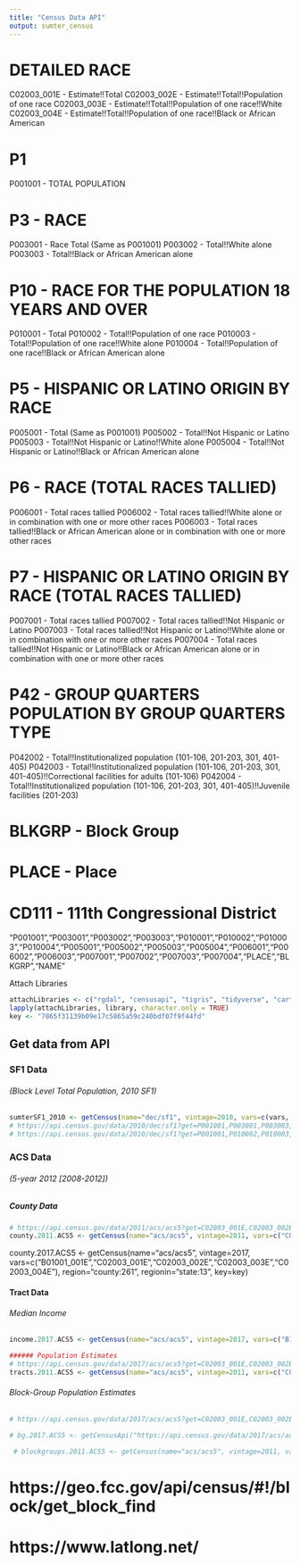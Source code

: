 ```yaml
---
title: "Census Data API"
output: sumter_census
---
```

# DETAILED RACE
C02003_001E - Estimate!!Total
C02003_002E - Estimate!!Total!!Population of one race
C02003_003E - Estimate!!Total!!Population of one race!!White
C02003_004E - Estimate!!Total!!Population of one race!!Black or African American


# P1
P001001 - TOTAL POPULATION

# P3 - RACE
P003001 - Race Total (Same as P001001)
P003002 - Total!!White alone
P003003 - Total!!Black or African American alone

# P10 - RACE FOR THE POPULATION 18 YEARS AND OVER
P010001 - Total
P010002 - Total!!Population of one race
P010003 - Total!!Population of one race!!White alone
P010004 - Total!!Population of one race!!Black or African American alone

# P5 - HISPANIC OR LATINO ORIGIN BY RACE
P005001 - Total (Same as P001001)
P005002 - Total!!Not Hispanic or Latino
P005003 - Total!!Not Hispanic or Latino!!White alone
P005004 - Total!!Not Hispanic or Latino!!Black or African American alone

# P6 - RACE (TOTAL RACES TALLIED)
P006001 - Total races tallied
P006002 - Total races tallied!!White alone or in combination with one or more other races
P006003 - Total races tallied!!Black or African American alone or in combination with one or more other races

# P7 - HISPANIC OR LATINO ORIGIN BY RACE (TOTAL RACES TALLIED)
P007001 - Total races tallied
P007002 - Total races tallied!!Not Hispanic or Latino
P007003 - Total races tallied!!Not Hispanic or Latino!!White alone or in combination with one or more other races
P007004 - Total races tallied!!Not Hispanic or Latino!!Black or African American alone or in combination with one or more other races

# P42 - GROUP QUARTERS POPULATION BY GROUP QUARTERS TYPE
P042002 - Total!!Institutionalized population (101-106, 201-203, 301, 401-405)
P042003 - Total!!Institutionalized population (101-106, 201-203, 301, 401-405)!!Correctional facilities for adults (101-106)
P042004 - Total!!Institutionalized population (101-106, 201-203, 301, 401-405)!!Juvenile facilities (201-203)

# BLKGRP - Block Group
# PLACE - Place
# CD111 - 111th Congressional District

"P001001","P003001","P003002","P003003","P010001","P010002","P010003","P010004","P005001","P005002","P005003","P005004","P006001","P006002","P006003","P007001","P007002","P007003","P007004","PLACE","BLKGRP","NAME"


Attach Libraries
```r
attachLibraries <- c("rgdal", "censusapi", "tigris", "tidyverse", "cartogram", "getcartr", "spdep", "rmapshaper")
lapply(attachLibraries, library, character.only = TRUE)
key <- "7865f31139b09e17c5865a59c240bdf07f9f44fd"

```

## Get data from API
### SF1 Data
###### (Block Level Total Population, 2010 SF1)
```r
sumterSF1_2010 <- getCensus(name="dec/sf1", vintage=2010, vars=c(vars, "PLACE","BLKGRP","NAME"), region="block:*", regionin="state:13+county:261+tract:*", key=key)
# https://api.census.gov/data/2010/dec/sf1?get=P001001,P003001,P003003,P010002,P010003,P010004,P005003,P005004,P006002,P006003,P007001,P007002,P007003,P007004,PLACE,BLKGRP,NAME&for=block:*&in=state:13%20county:261
# https://api.census.gov/data/2010/dec/sf1?get=P001001,P010002,P010003,P010004,NAME&for=place%20(or%20part):*&in=state:13%20county:261
```

### ACS Data
###### (5-year 2012 [2008-2012])
##### County Data
```r
# https://api.census.gov/data/2011/acs/acs5?get=C02003_001E,C02003_002E,C02003_003E,C02003_004E&for=county:261&in=state:13
county.2011.ACS5 <- getCensus(name="acs/acs5", vintage=2011, vars=c("C02003_001E","C02003_002E","C02003_003E","C02003_004E"), region="county:261", regionin="state:13", key=key)
```

county.2017.ACS5 <- getCensus(name="acs/acs5", vintage=2017, vars=c("B01001_001E","C02003_001E","C02003_002E","C02003_003E","C02003_004E"), region="county:261", regionin="state:13", key=key)


#### Tract Data
###### Median Income
```r
income.2017.ACS5 <- getCensus(name="acs/acs5", vintage=2017, vars=c("B19013_001E"), region="tract:*", regionin="state:13+county:261", key=key)

###### Population Estimates
# https://api.census.gov/data/2017/acs/acs5?get=C02003_001E,C02003_002E,C02003_003E,C02003_004E&for=tract:*&in=state:13%20county:261
tracts.2011.ACS5 <- getCensus(name="acs/acs5", vintage=2011, vars=c("C02003_001E","C02003_002E","C02003_003E","C02003_004E"), region="tract:*", regionin="state:13+county:261", key=key)

```

###### Block-Group Population Estimates
```r
# https://api.census.gov/data/2017/acs/acs5?get=C02003_001E,C02003_002E,C02003_003E,C02003_004E&for=block%20group&in=state:13%20county:261%20tract:*

# bg.2017.ACS5 <- getCensusApi("https://api.census.gov/data/2017/acs/acs5?", key=key, get=c("C02003_001E","C02003_002E","C02003_003E","C02003_004E"), region = "for=block%20group&in=state:13%20county:261%20tract:*")

 # blockgroups.2011.ACS5 <- getCensus(name="acs/acs5", vintage=2011, vars=c("C02003_001E","C02003_002E","C02003_003E","C02003_004E"), region="block%20group", regionin="state:13+county:261+tract:*", key=key)
```


# https://geo.fcc.gov/api/census/#!/block/get_block_find
# https://www.latlong.net/
